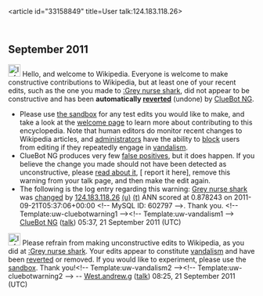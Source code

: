 <article id="33158849" title=User talk:124.183.118.26>
	<talkpage id="33158849" title="User talk:124.183.118.26">


== September 2011 ==
[[Image:Information.svg|left|25px|alt=|link=]] Hello, and welcome to Wikipedia. Everyone is welcome to make constructive contributions to Wikipedia, but at least one of your recent edits, such as the one you made to [[:Grey nurse shark]], did not appear to be constructive and has been '''automatically [[Help:Reverting|reverted]]''' (undone) by [[User:ClueBot NG|ClueBot NG]]. 
* Please use [[Wikipedia:Sandbox|the sandbox]] for any test edits you would like to make, and take a look at the [[Wikipedia:Introduction|welcome page]] to learn more about contributing to this encyclopedia. Note that human editors do monitor recent changes to Wikipedia articles, and [[WP:ADMINS|administrators]] have the ability to [[WP:BLOCK|block]] users from editing if they repeatedly engage in [[WP:vandalism|vandalism]].
* ClueBot NG produces very few [[User:ClueBot NG#Information About False Positives|false positives]], but it does happen. If you believe the change you made should not have been detected as unconstructive, please [[User:ClueBot NG#Information About False Positives|read about it]], [{{User:ClueBot NG/Warnings/FPReport|602797}} report it here], remove this warning from your talk page, and then make the edit again. 
* The following is the log entry regarding this warning: [[Grey nurse shark]] was [http://en.wikipedia.org/w/index.php?title=Grey+nurse+shark&amp;diff=451624924&amp;oldid=451564001 changed] by [[Special:Contributions/124.183.118.26|124.183.118.26]] [[User:124.183.118.26|(u)]] [[User talk:124.183.118.26|(t)]] ANN scored at 0.878243 on 2011-09-21T05:37:06+00:00 &lt;!-- MySQL ID: 602797 --&gt;. Thank you. &lt;!-- Template:uw-cluebotwarning1 --&gt;&lt;!-- Template:uw-vandalism1 --&gt; [[User:ClueBot NG|ClueBot NG]] ([[User talk:ClueBot NG|talk]]) 05:37, 21 September 2011 (UTC)

[[File:Information.svg|25px|alt=|link=]] Please refrain from making unconstructive edits to Wikipedia, as you did at [[:Grey nurse shark]]. Your edits appear to constitute [[Wikipedia:Vandalism|vandalism]] and have been [[Help:Reverting|reverted]] or removed. If you would like to experiment, please use the [[Wikipedia:Sandbox|sandbox]]. Thank you!&lt;!-- Template:uw-vandalism2 --&gt;&lt;!-- Template:uw-cluebotwarning2 --&gt; -- [[User:West.andrew.g|West.andrew.g]] ([[User talk:West.andrew.g|talk]]) 08:25, 21 September 2011 (UTC)
	</talkpage>
</article>